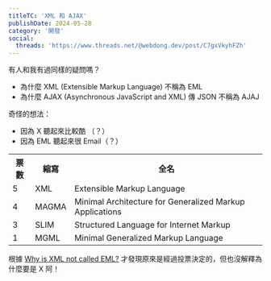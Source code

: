 ```yaml
---
titleTC: 'XML 和 AJAX'
publishDate: 2024-05-28
category: '開發'
social:
  threads: 'https://www.threads.net/@webdong.dev/post/C7gxVkyhFZh'
---
```


有人和我有過同樣的疑問嗎？

- 為什麼 XML (Extensible Markup Language) 不稱為 EML
- 為什麼 AJAX (Asynchronous JavaScript and XML) 傳 JSON 不稱為 AJAJ

奇怪的想法：

- 因為 X 聽起來比較酷 （？）
- 因為 EML 聽起來很 Email（？）

<table>
  <tr>
    <th>票數</th>
    <th>縮寫</th>
    <th>全名</th>
  </tr>
  <tr>
    <td>5</td>
    <td>XML</td>
    <td>Extensible Markup Language</td>
  </tr>
  <tr>
    <td>4</td>
    <td>MAGMA</td>
    <td>Minimal Architecture for Generalized Markup Applications</td>
  </tr>
  <tr>
    <td>3</td>
    <td>SLIM</td>
    <td>Structured Language for Internet Markup</td>
  </tr>
  <tr>
    <td>1</td>
    <td>MGML</td>
    <td>Minimal Generalized Markup Language</td>
  </tr>
</table>

根據 [Why is XML not called EML?](https://softwareengineering.stackexchange.com/questions/88405/why-is-xml-not-called-eml) 才發現原來是經過投票決定的，但也沒解釋為什麼要是 X 阿！
